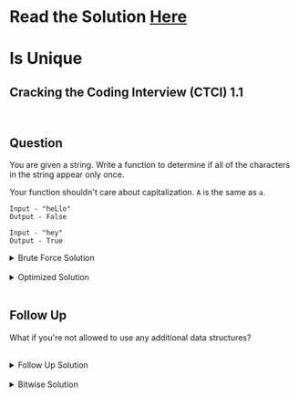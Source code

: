 # Read the Solution [Here](https://quastor.org/cracking-the-coding-interview/arrays-and-strings/is-unique)

# Is Unique

## Cracking the Coding Interview (CTCI) 1.1

<br />

## Question

You are given a string. Write a function to determine if all of the characters in the string appear only once.

Your function shouldn't care about capitalization. `A` is the same as `a`.

```
Input - "heLlo"
Output - False

Input - "hey"
Output - True
```

<details>
  <summary>Brute Force Solution</summary>


For each character in the input string, check every other character and make sure they're different.

```python
def isUnique(s):
    s = s.lower()
    # c -> counter, l -> letter
    for c1, l1  in enumerate(s):
        for c2, l2 in enumerate(s):
            if c1 == c2:
                continue
            if l1 == l2:
                return False
    return True
```

We implement this with two loops. The first loop iterates through every character in the string.

For each iteration, we will check to make sure that this character does not appear again in the string. We do this with the nested loop.

The time complexity is $$O(n^2)$$. The space complexity is $$O(n)$$ since we're creating a new string on line 3.

</details>


<br />

<details>
  <summary>Optimized Solution</summary>


Instead of using two loops, we can use a set. As we iterate through the string, we check if the current letter is in the set.

If it is, then we return `False`. Otherwise, we add the current letter to the set and continue iterating.

```python
def isUnique(s):
    s = s.lower()
    seen = set()
    for c in s:
        if c in seen:
            return False
        else:
            seen.add(c)
    return True
```

The time complexity is $$O(n)$$ and the space complexity is $$O(n)$$.

</details>


<br />

## Follow Up

What if you're not allowed to use any additional data structures?

<br />

<details>
  <summary>Follow Up Solution</summary>


The brute force solution doesn't use any extra data structures, but can we do better than $$O(n^2)$$ time complexity?

Instead of using two for loops, what if we sorted the string and then just checked if any of the characters were equivalent to the character before them?

We're taking advantage of the fact that if you sort the string, all identical characters will be placed right next to each other.

```python
def isUnique(s):
    s = sorted(s.lower())
    for i in range(1, len(s)):
        if s[i] == s[i - 1]:
            return False
    return True
```

The time complexity is $$O(n \log n)$$ and the space complexity is $$O(n)$$.

</details>

<br />


<details>
  <summary>Bitwise Solution</summary>
  

Can we do even better than $$O(n \log n)$$? Yes, we definitely can.

We only use one loop to iterate every character in s and a variable checker to check if a duplicate
character is encountered or not. 

We find the decimal index value of each character in Ascii table which is unique for sure. Then, the bit in that index value is set to 1 and
if a character is seen before, AND operation will make the value greater than 0.

```python
def isUnique(s):
    s = s.lower()
    checker = 0
    for i in range(len(s)):
        index = ord(s[i])
        value = (checker & ((1 << index)))
        if value > 0:
            return False
        checker += (1 << index)
    return True
```

The time complexity is $$O(n)$$ and the space complexity is $$O(n)$$.
 </details>

